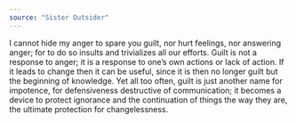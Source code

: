 ```yaml
---
source: "Sister Outsider"
---
```


I cannot hide my anger to spare you guilt, nor hurt feelings, nor answering anger; for to do so insults and trivializes all our efforts. Guilt is not a response to anger; it is a response to one’s own actions or lack of action. If it leads to change then it can be useful, since it is then no longer guilt but the beginning of knowledge. Yet all too often, guilt is just another name for impotence, for defensiveness destructive of communication; it becomes a device to protect ignorance and the continuation of things the way they are, the ultimate protection for changelessness.
